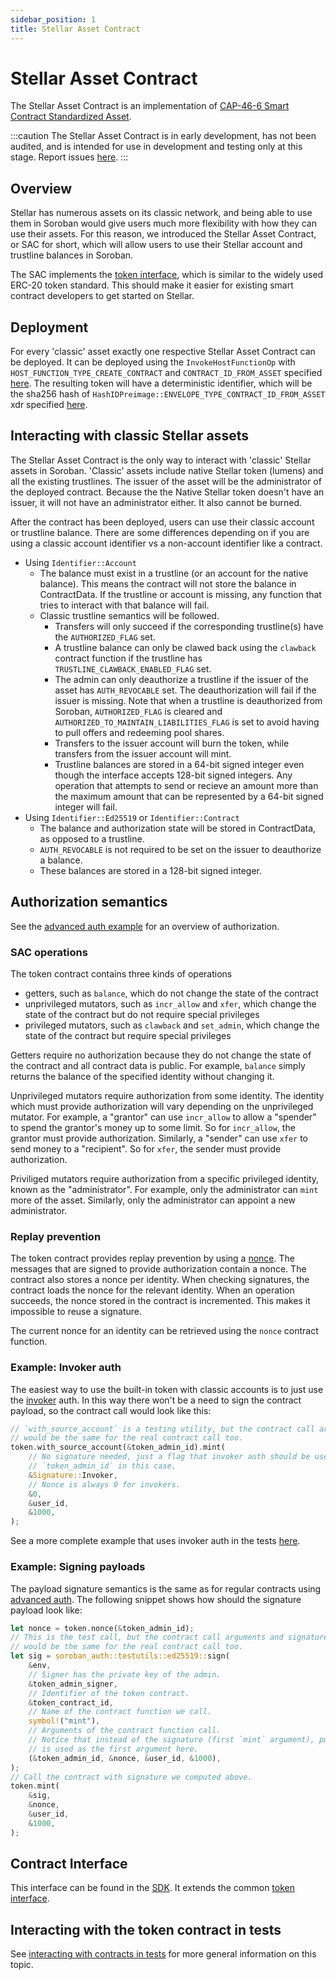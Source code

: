 ```yaml
---
sidebar_position: 1
title: Stellar Asset Contract
---
```


# Stellar Asset Contract

The Stellar Asset Contract is an implementation of [CAP-46-6 Smart Contract Standardized Asset].

[CAP-46-6 Smart Contract Standardized Asset]: https://stellar.org/protocol/cap-46-06

:::caution The Stellar Asset Contract is in early development, has not been audited, and is intended for use in development and testing only at this stage. Report issues [here](https://github.com/stellar/soroban-token-contract/issues/new/choose). :::

## Overview

Stellar has numerous assets on its classic network, and being able to use them in Soroban would give users much more flexibility with how they can use their assets. For this reason, we introduced the Stellar Asset Contract, or SAC for short, which will allow users to use their Stellar account and trustline balances in Soroban.

The SAC implements the [token interface](../common-interfaces/token.mdx), which is similar to the widely used ERC-20 token standard. This should make it easier for existing smart contract developers to get started on Stellar.

## Deployment

For every 'classic' asset exactly one respective Stellar Asset Contract can be deployed. It can be deployed using the `InvokeHostFunctionOp` with `HOST_FUNCTION_TYPE_CREATE_CONTRACT` and `CONTRACT_ID_FROM_ASSET` specified [here](../tutorials/invoking-contracts-with-transactions). The resulting token will have a deterministic identifier, which will be the sha256 hash of `HashIDPreimage::ENVELOPE_TYPE_CONTRACT_ID_FROM_ASSET` xdr specified [here](https://github.com/stellar/stellar-xdr/blob/026c9cd074bdb28ddde8ee52f2a4502d9e518a09/Stellar-transaction.x#L637).

## Interacting with classic Stellar assets

The Stellar Asset Contract is the only way to interact with 'classic' Stellar assets in Soroban. 'Classic' assets include native Stellar token (lumens) and all the existing trustlines. The issuer of the asset will be the administrator of the deployed contract. Because the the Native Stellar token doesn't have an issuer, it will not have an administrator either. It also cannot be burned.

After the contract has been deployed, users can use their classic account or trustline balance. There are some differences depending on if you are using a classic account identifier vs a non-account identifier like a contract.

- Using `Identifier::Account`
  - The balance must exist in a trustline (or an account for the native balance). This means the contract will not store the balance in ContractData. If the trustline or account is missing, any function that tries to interact with that balance will fail.
  - Classic trustline semantics will be followed.
    - Transfers will only succeed if the corresponding trustline(s) have the `AUTHORIZED_FLAG` set.
    - A trustline balance can only be clawed back using the `clawback` contract function if the trustline has `TRUSTLINE_CLAWBACK_ENABLED_FLAG` set.
    - The admin can only deauthorize a trustline if the issuer of the asset has `AUTH_REVOCABLE` set. The deauthorization will fail if the issuer is missing. Note that when a trustline is deauthorized from Soroban, `AUTHORIZED_FLAG` is cleared and `AUTHORIZED_TO_MAINTAIN_LIABILITIES_FLAG` is set to avoid having to pull offers and redeeming pool shares.
    - Transfers to the issuer account will burn the token, while transfers from the issuer account will mint.
    - Trustline balances are stored in a 64-bit signed integer even though the interface accepts 128-bit signed integers. Any operation that attempts to send or recieve an amount more than the maximum amount that can be represented by a 64-bit signed integer will fail.
- Using `Identifier::Ed25519` or `Identifier::Contract`
  - The balance and authorization state will be stored in ContractData, as opposed to a trustline.
  - `AUTH_REVOCABLE` is not required to be set on the issuer to deauthorize a balance.
  - These balances are stored in a 128-bit signed integer.

## Authorization semantics

See the [advanced auth example](../examples/auth-advanced) for an overview of authorization.

### SAC operations

The token contract contains three kinds of operations

- getters, such as `balance`, which do not change the state of the contract
- unprivileged mutators, such as `incr_allow` and `xfer`, which change the state of the contract but do not require special privileges
- privileged mutators, such as `clawback` and `set_admin`, which change the state of the contract but require special privileges

Getters require no authorization because they do not change the state of the contract and all contract data is public. For example, `balance` simply returns the balance of the specified identity without changing it.

Unprivileged mutators require authorization from some identity. The identity which must provide authorization will vary depending on the unprivileged mutator. For example, a "grantor" can use `incr_allow` to allow a "spender" to spend the grantor's money up to some limit. So for `incr_allow`, the grantor must provide authorization. Similarly, a "sender" can use `xfer` to send money to a "recipient". So for `xfer`, the sender must provide authorization.

Priviliged mutators require authorization from a specific privileged identity, known as the "administrator". For example, only the administrator can `mint` more of the asset. Similarly, only the administrator can appoint a new administrator.

### Replay prevention

The token contract provides replay prevention by using a [nonce](https://en.wikipedia.org/wiki/Cryptographic_nonce). The messages that are signed to provide authorization contain a nonce. The contract also stores a nonce per identity. When checking signatures, the contract loads the nonce for the relevant identity. When an operation succeeds, the nonce stored in the contract is incremented. This makes it impossible to reuse a signature.

The current nonce for an identity can be retrieved using the `nonce` contract function.

### Example: Invoker auth

The easiest way to use the built-in token with classic accounts is to just use the [invoker](../examples/auth.mdx#invoker) auth. In this way there won't be a need to sign the contract payload, so the contract call would look like this:

```rust
// `with_source_account` is a testing utility, but the contract call arguments
// would be the same for the real contract call too.
token.with_source_account(&token_admin_id).mint(
    // No signature needed, just a flag that invoker auth should be used, i.e.
    // `token_admin_id` in this case.
    &Signature::Invoker,
    // Nonce is always 0 for invokers.
    &0,
    &user_id,
    &1000,
);
```

See a more complete example that uses invoker auth in the tests [here](https://github.com/stellar/soroban-examples/blob/51a95262caba3f8ac466fa8bbc07004ad297ae13/timelock/src/test.rs#L60).

### Example: Signing payloads

The payload signature semantics is the same as for regular contracts using [advanced auth](../examples/auth-advanced.mdx). The following snippet shows how should the signature payload look like:

```rust
let nonce = token.nonce(&token_admin_id);
// This is the test call, but the contract call arguments and signature payload
// would be the same for the real contract call too.
let sig = soroban_auth::testutils::ed25519::sign(
    &env,
    // Signer has the private key of the admin.
    &token_admin_signer,
    // Identifier of the token contract.
    &token_contract_id,
    // Name of the contract function we call.
    symbol!("mint"),
    // Arguments of the contract function call.
    // Notice that instead of the signature (first `mint` argument), public key
    // is used as the first argument here.
    (&token_admin_id, &nonce, &user_id, &1000),
);
// Call the contract with signature we computed above.
token.mint(
    &sig,
    &nonce,
    &user_id,
    &1000,
);
```

## Contract Interface

This interface can be found in the [SDK](https://github.com/stellar/rs-soroban-sdk/blob/main/soroban-token-spec/src/lib.rs). It extends the common [token interface](../common-interfaces/token.mdx).

## Interacting with the token contract in tests

See [interacting with contracts in tests](../learn/interacting-with-contracts#interacting-with-contracts-in-tests) for more general information on this topic.

